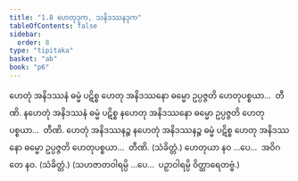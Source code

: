 ```yaml
---
title: "1.8 ဟေတုဒုက, သနိဒဿနဒုက"
tableOfContents: false
sidebar:
  order: 8
type: "tipitaka"
basket: "ab"
book: "p6"
---
```



<DynamicBreadcrumb />

<Division number="23" book="p6" e="ch" v="39" p="44">

<Paragraph number="58" book="p6">
ဟေတုံ အနိဒဿနံ ဓမ္မံ ပဋိစ္စ ဟေတု အနိဒဿနော ဓမ္မော ဥပ္ပဇ္ဇတိ ဟေတုပစ္စယာ…  တီဏိ.
</Paragraph>

<Paragraph number="59" book="p6">
နဟေတုံ အနိဒဿနံ ဓမ္မံ ပဋိစ္စ နဟေတု အနိဒဿနော ဓမ္မော ဥပ္ပဇ္ဇတိ ဟေတုပစ္စယာ…  တီဏိ.
</Paragraph>

<Paragraph number="60" book="p6">
ဟေတုံ အနိဒဿနဉ္စ နဟေတုံ အနိဒဿနဉ္စ ဓမ္မံ ပဋိစ္စ ဟေတု အနိဒဿနော ဓမ္မော ဥပ္ပဇ္ဇတိ ဟေတုပစ္စယာ…  တီဏိ. (သံခိတ္တံ.)
</Paragraph>

<Paragraph number="61" book="p6">
ဟေတုယာ နဝ …ပေ…  အဝိဂတေ နဝ. (သံခိတ္တံ.)
</Paragraph>

<Paragraph number="62" book="p6">
(သဟဇာတဝါရမ္ပိ …ပေ…  ပဉှာဝါရမ္ပိ ဝိတ္ထာရေတဗ္ဗံ.)
</Paragraph>
</Division>